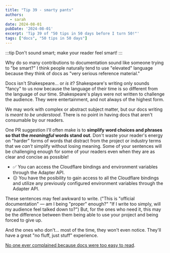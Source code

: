 ```yaml
---
title: "Tip 39 - smarty pants"
authors:
  - sarah
date: 2024-08-01
pubDate: '2024-08-01'
excerpt: 'Tip 39 of "50 tips in 50 days before I turn 50!"'
tags: ["docs", "50 tips in 50 days"]
---
```


:::tip
Don't sound smart; make your reader feel smart!
:::

Why do so many contributions to documentation sound like someone trying to "be smart?" I think people naturally tend to use "elevated" language because they think of docs as "very serious reference material." 

Docs isn't Shakespeare... or *is it*? Shakespeare's writing only sounds "fancy" to us now because the language of their time is so different from the language of *our* time. Shakespeare's plays were not written to challenge the audience. They were entertainment, and not always of the highest form.

We may work with complex or abstract subject matter, but our docs writing is *meant to be understood*. There is no point in having docs that aren't consumable by our readers.

One PR suggestion I'll often make is to **simplify word choices and phrases so that the *meaningful* words stand out**. Don't waste your reader's energy on "harder" forms of words that distract from the project or industry terms that we *can't* simplify without losing meaning. Some of your sentences will be challenging enough for some of your readers even when they are as clear and concise as possible! 

- ✅ You can access the Cloudflare bindings and environment variables through the Adapter API.
- 😐 You have the posibility to gain access to all the Cloudflare bindings and utilize any previously configured environment variables through the Adapter API.

These sentences may feel awkward to write. ("This is "official documentation" — am I being "proper" enough?" "If I write too simply, will my audience feel talked down to?") But, for the ones who need it, this may be the difference between them being able to use your project and being forced to give up.

And the ones who don't... most of the time, they won't even notice. They'll have a great "no fluff, just stuff" experience.

[No one ever complained because docs were too easy to read](https://vimeo.com/238673931#t=2045s).


<LinkCard title="See the whole list of tips!" href="/blog/50-docs-tips-in-50-days" />